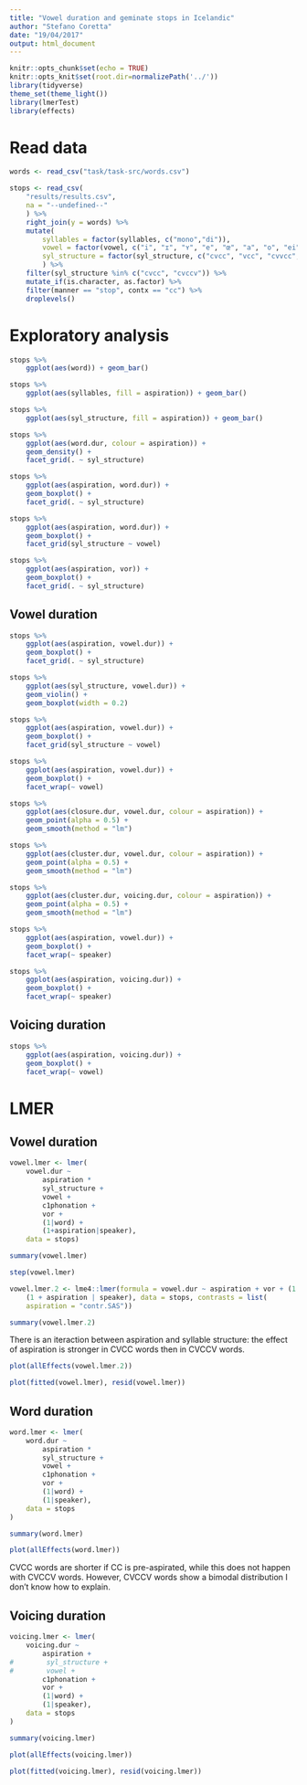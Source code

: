 ```yaml
---
title: "Vowel duration and geminate stops in Icelandic"
author: "Stefano Coretta"
date: "19/04/2017"
output: html_document
---
```


```r
knitr::opts_chunk$set(echo = TRUE)
knitr::opts_knit$set(root.dir=normalizePath('../'))
library(tidyverse)
theme_set(theme_light())
library(lmerTest)
library(effects)
```

# Read data

```r
words <- read_csv("task/task-src/words.csv")

stops <- read_csv(
    "results/results.csv",
    na = "--undefined--"
    ) %>%
    right_join(y = words) %>%
    mutate(
        syllables = factor(syllables, c("mono","di")),
        vowel = factor(vowel, c("i", "ɪ", "ʏ", "e", "œ", "a", "o", "ei", "ai", "ou")),
        syl_structure = factor(syl_structure, c("cvcc", "vcc", "cvvcc", "vvcc", "cvccv", "cvvccv"))
        ) %>%
    filter(syl_structure %in% c("cvcc", "cvccv")) %>%
    mutate_if(is.character, as.factor) %>%
    filter(manner == "stop", contx == "cc") %>%
    droplevels()
```

# Exploratory analysis

```r
stops %>%
    ggplot(aes(word)) + geom_bar()
```

```r
stops %>%
    ggplot(aes(syllables, fill = aspiration)) + geom_bar()
```

```r
stops %>%
    ggplot(aes(syl_structure, fill = aspiration)) + geom_bar()
```

```r
stops %>%
    ggplot(aes(word.dur, colour = aspiration)) +
    geom_density() +
    facet_grid(. ~ syl_structure)
```

```r
stops %>%
    ggplot(aes(aspiration, word.dur)) +
    geom_boxplot() +
    facet_grid(. ~ syl_structure)
```

```r
stops %>%
    ggplot(aes(aspiration, word.dur)) +
    geom_boxplot() +
    facet_grid(syl_structure ~ vowel)
```

```r
stops %>%
    ggplot(aes(aspiration, vor)) +
    geom_boxplot() +
    facet_grid(. ~ syl_structure)
```

## Vowel duration

```r
stops %>%
    ggplot(aes(aspiration, vowel.dur)) +
    geom_boxplot() +
    facet_grid(. ~ syl_structure)
```

```r
stops %>%
    ggplot(aes(syl_structure, vowel.dur)) +
    geom_violin() +
    geom_boxplot(width = 0.2)
```


```r
stops %>%
    ggplot(aes(aspiration, vowel.dur)) +
    geom_boxplot() +
    facet_grid(syl_structure ~ vowel)
```

```r
stops %>%
    ggplot(aes(aspiration, vowel.dur)) +
    geom_boxplot() +
    facet_wrap(~ vowel)
```

```r
stops %>%
    ggplot(aes(closure.dur, vowel.dur, colour = aspiration)) +
    geom_point(alpha = 0.5) +
    geom_smooth(method = "lm")
```

```r
stops %>%
    ggplot(aes(cluster.dur, vowel.dur, colour = aspiration)) +
    geom_point(alpha = 0.5) +
    geom_smooth(method = "lm")
```

```r
stops %>%
    ggplot(aes(cluster.dur, voicing.dur, colour = aspiration)) +
    geom_point(alpha = 0.5) +
    geom_smooth(method = "lm")
```

```r
stops %>%
    ggplot(aes(aspiration, vowel.dur)) +
    geom_boxplot() +
    facet_wrap(~ speaker)
```

```r
stops %>%
    ggplot(aes(aspiration, voicing.dur)) +
    geom_boxplot() +
    facet_wrap(~ speaker)
```

## Voicing duration

```r
stops %>%
    ggplot(aes(aspiration, voicing.dur)) +
    geom_boxplot() +
    facet_wrap(~ vowel)
```

# LMER

## Vowel duration

```r
vowel.lmer <- lmer(
    vowel.dur ~
        aspiration *
        syl_structure +
        vowel +
        c1phonation +
        vor +
        (1|word) +
        (1+aspiration|speaker),
    data = stops)

summary(vowel.lmer)
```

```r
step(vowel.lmer)
```

```r
vowel.lmer.2 <- lme4::lmer(formula = vowel.dur ~ aspiration + vor + (1 | word) + 
    (1 + aspiration | speaker), data = stops, contrasts = list(
    aspiration = "contr.SAS"))

summary(vowel.lmer.2)
```

There is an iteraction between aspiration and syllable structure: the effect of aspiration is stronger in CVCC words then in CVCCV words.

```r
plot(allEffects(vowel.lmer.2))
```

```r
plot(fitted(vowel.lmer), resid(vowel.lmer))
```

## Word duration

```r
word.lmer <- lmer(
    word.dur ~
        aspiration *
        syl_structure +
        vowel +
        c1phonation +
        vor +
        (1|word) +
        (1|speaker),
    data = stops
)

summary(word.lmer)
```

```r
plot(allEffects(word.lmer))
```

CVCC words are shorter if CC is pre-aspirated, while this does not happen with CVCCV words.
However, CVCCV words show a bimodal distribution I don't know how to explain.

## Voicing duration

```r
voicing.lmer <- lmer(
    voicing.dur ~
        aspiration +
#        syl_structure +
#        vowel +
        c1phonation +
        vor +
        (1|word) +
        (1|speaker),
    data = stops
)

summary(voicing.lmer)
```

```r
plot(allEffects(voicing.lmer))
```

```r
plot(fitted(voicing.lmer), resid(voicing.lmer))
```
